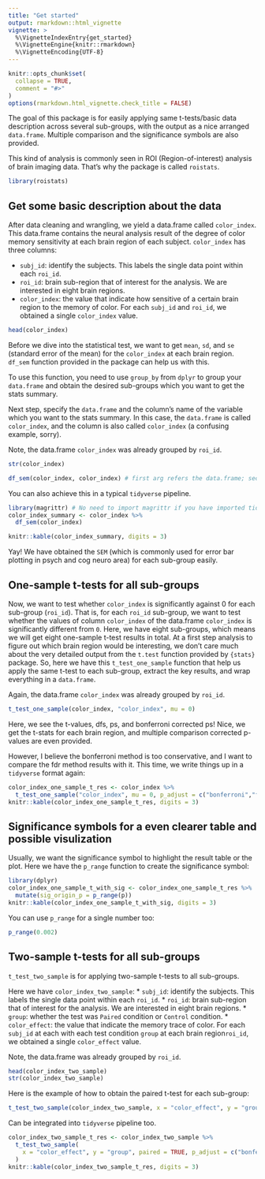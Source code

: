 ```yaml
---
title: "Get started"
output: rmarkdown::html_vignette
vignette: >
  %\VignetteIndexEntry{get_started}
  %\VignetteEngine{knitr::rmarkdown}
  %\VignetteEncoding{UTF-8}
---
```


```r
knitr::opts_chunk$set(
  collapse = TRUE,
  comment = "#>"
)
options(rmarkdown.html_vignette.check_title = FALSE)
```
The goal of this package is for easily applying same t-tests/basic data description across several sub-groups, with the output as a nice arranged `data.frame`. Multiple comparison and the significance symbols are also provided.

This kind of analysis is commonly seen in ROI (Region-of-interest) analysis of brain imaging data. That's why the package is called `roistats`.

```r
library(roistats)
```
## Get some basic description about the data

After data cleaning and wrangling, we yield a data.frame called `color_index`. This data.frame contains the neural analysis result of the degree of color memory sensitivity at each brain region of each subject. `color_index` has three columns: 

* `subj_id`: identify the subjects. This labels the single data point within each `roi_id`.
* `roi_id`: brain sub-region that of interest for the analysis. We are interested in eight brain regions.
* `color_index`: the value that indicate how sensitive of a certain brain region to the memory of color. For each `subj_id` and `roi_id`, we obtained a single `color_index` value.

```r
head(color_index)
```

Before we dive into the statistical test, we want to get `mean`, `sd`, and `se` (standard error of the mean) for the `color_index` at each brain region. `df_sem` function provided in the package can help us with this. 

To use this function, you need to use `group_by` from `dplyr` to group your `data.frame` and obtain the desired sub-groups which you want to get the stats summary.

Next step, specify the `data.frame` and the column's name of the variable which you want to the stats summary. In this case, the `data.frame` is called `color_index`, and the column is also called `color_index` (a confusing example, sorry).

Note, the data.frame `color_index` was already grouped by `roi_id`. 

```r
str(color_index)

df_sem(color_index, color_index) # first arg refers the data.frame; second arg refers the coloumn
```

You can also achieve this in a typical `tidyverse` pipeline.

```r
library(magrittr) # No need to import magrittr if you have imported tidyverse already
color_index_summary <- color_index %>%
  df_sem(color_index)

knitr::kable(color_index_summary, digits = 3)
```

Yay! We have obtained the `SEM` (which is commonly used for error bar plotting in psych and cog neuro area) for each sub-group easily.

## One-sample t-tests for all sub-groups

Now, we want to test whether `color_index` is significantly against 0 for each sub-group (`roi_id`). That is, for each `roi_id` sub-group, we want to test whether the values of column `color_index` of the data.frame `color_index` is significantly different from `0`. Here, we have eight sub-groups, which means we will get eight one-sample t-test results in total. At a first step analysis to figure out which brain region would be interesting, we don't care much about the very detailed output from the `t.test` function provided by `{stats}` package. So, here we have this `t_test_one_sample` function that help us apply the same t-test to each sub-group, extract the key results, and wrap everything in a `data.frame`.

Again, the data.frame `color_index` was already grouped by `roi_id`. 

```r
t_test_one_sample(color_index, "color_index", mu = 0)
```

Here, we see the t-values, dfs, ps, and bonferroni corrected ps! Nice, we get the t-stats for each brain region, and multiple comparison corrected p-values are even provided.

However, I believe the bonferroni method is too conservative, and I want to compare the fdr method results with it. This time, we write things up in a `tidyverse` format again:

```r
color_index_one_sample_t_res <- color_index %>%
  t_test_one_sample("color_index", mu = 0, p_adjust = c("bonferroni","fdr"))
knitr::kable(color_index_one_sample_t_res, digits = 3)
```

## Significance symbols for a even clearer table and possible visulization

Usually, we want the significance symbol to highlight the result table or the plot. Here we have the `p_range`
function to create the significance symbol:

```r
library(dplyr)
color_index_one_sample_t_with_sig <- color_index_one_sample_t_res %>% 
  mutate(sig_origin_p = p_range(p))
knitr::kable(color_index_one_sample_t_with_sig, digits = 3)
```
You can use `p_range` for a single number too:

```r
p_range(0.002)
```

## Two-sample t-tests for all sub-groups

`t_test_two_sample` is for applying two-sample t-tests to all sub-groups.

Here we have `color_index_two_sample`:
* `subj_id`: identify the subjects. This labels the single data point within each `roi_id`.
* `roi_id`: brain sub-region that of interest for the analysis. We are interested in eight brain regions.
* `group`: whether the test was `Paired` condition or `Control` condition.
* `color_effect`: the value that indicate the memory trace of color. For each `subj_id` at each with each test condition `group` at each brain region`roi_id`, we obtained a single `color_effect` value.

Note, the data.frame was already grouped by `roi_id`. 

```r
head(color_index_two_sample)
str(color_index_two_sample)
```

Here is the example of how to obtain the paired t-test for each sub-group:

```r
t_test_two_sample(color_index_two_sample, x = "color_effect", y = "group", paired = TRUE)
```

Can be integrated into `tidyverse` pipeline too.

```r
color_index_two_sample_t_res <- color_index_two_sample %>%
  t_test_two_sample(
    x = "color_effect", y = "group", paired = TRUE, p_adjust = c("bonferroni","fdr")
  )
knitr::kable(color_index_two_sample_t_res, digits = 3)
```

